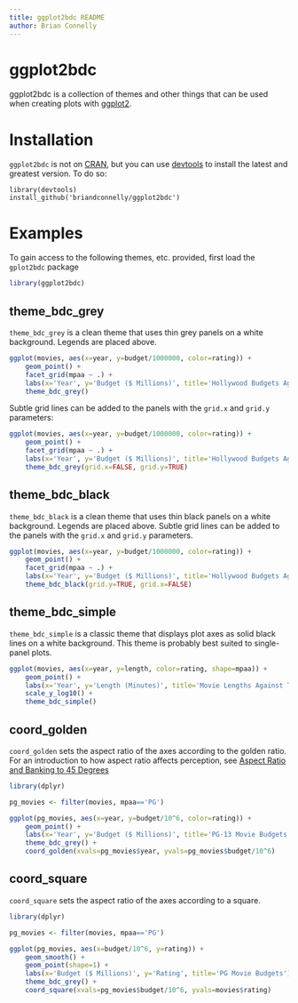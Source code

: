 ```yaml
---
title: ggplot2bdc README
author: Brian Connelly
---
```


# ggplot2bdc

ggplot2bdc is a collection of themes and other things that can be used when
creating plots with [ggplot2](http://ggplot2.org/).

# Installation

`ggplot2bdc` is not on [CRAN](http://cran.r-project.org/), but you can use
[devtools](http://cran.r-project.org/web/packages/devtools/index.html) to
install the latest and greatest version. To do so:

    library(devtools)
    install_github('briandconnelly/ggplot2bdc')


# Examples

To gain access to the following themes, etc. provided, first load the
`gplot2bdc` package

```r
library(ggplot2bdc)
```

## theme_bdc_grey

`theme_bdc_grey` is a clean theme that uses thin grey panels on a white
background. Legends are placed above.

```r
ggplot(movies, aes(x=year, y=budget/1000000, color=rating)) +
    geom_point() +
    facet_grid(mpaa ~ .) +
    labs(x='Year', y='Budget ($ Millions)', title='Hollywood Budgets Against Time') +
    theme_bdc_grey()
```

Subtle grid lines can be added to the panels with the `grid.x` and `grid.y`
parameters:

```r
ggplot(movies, aes(x=year, y=budget/1000000, color=rating)) +
    geom_point() +
    facet_grid(mpaa ~ .) +
    labs(x='Year', y='Budget ($ Millions)', title='Hollywood Budgets Against Time') +
    theme_bdc_grey(grid.x=FALSE, grid.y=TRUE)
```

## theme_bdc_black

`theme_bdc_black` is a clean theme that uses thin black panels on a white
background. Legends are placed above. Subtle grid lines can be added to the
panels with the `grid.x` and `grid.y` parameters.

```r
ggplot(movies, aes(x=year, y=budget/1000000, color=rating)) +
    geom_point() +
    facet_grid(mpaa ~ .) +
    labs(x='Year', y='Budget ($ Millions)', title='Hollywood Budgets Against Time') +
    theme_bdc_black(grid.y=TRUE, grid.x=FALSE)
```

## theme_bdc_simple

`theme_bdc_simple` is a classic theme that displays plot axes as solid black
lines on a white background. This theme is probably best suited to single-panel
plots.

```r
ggplot(movies, aes(x=year, y=length, color=rating, shape=mpaa)) +
    geom_point() +
    labs(x='Year', y='Length (Minutes)', title='Movie Lengths Against Time') +
    scale_y_log10() +
    theme_bdc_simple()
```

## coord_golden

`coord_golden` sets the aspect ratio of the axes according to the golden ratio.
For an introduction to how aspect ratio affects perception, see
[Aspect Ratio and Banking to 45 Degrees](http://eagereyes.org/basics/banking-45-degrees)

```r
library(dplyr)

pg_movies <- filter(movies, mpaa=='PG')

ggplot(pg_movies, aes(x=year, y=budget/10^6, color=rating)) +
    geom_point() +
    labs(x='Year', y='Budget ($ Millions)', title='PG-13 Movie Budgets') +
    theme_bdc_grey() +
    coord_golden(xvals=pg_movies$year, yvals=pg_movies$budget/10^6)
```

## coord_square

`coord_square` sets the aspect ratio of the axes according to a square.

```r
library(dplyr)

pg_movies <- filter(movies, mpaa=='PG')

ggplot(pg_movies, aes(x=budget/10^6, y=rating)) +
    geom_smooth() +
    geom_point(shape=1) +
    labs(x='Budget ($ Millions)', y='Rating', title='PG Movie Budgets') +
    theme_bdc_grey() +
    coord_square(xvals=pg_movies$budget/10^6, yvals=movies$rating)
```
